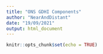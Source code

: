 ```yaml
---
title: "ONS GDHI Components"
author: "NearAndDistant"
date: "19/09/2021"
output: html_document
---
```


```r
knitr::opts_chunk$set(echo = TRUE)
```

